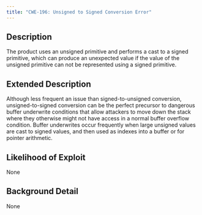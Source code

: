 ```yaml
---
title: "CWE-196: Unsigned to Signed Conversion Error"
---
```


## Description
The product uses an unsigned primitive and performs a cast to a signed primitive, which can produce an unexpected value if the value of the unsigned primitive can not be represented using a signed primitive.

## Extended Description
Although less frequent an issue than signed-to-unsigned conversion, unsigned-to-signed conversion can be the perfect precursor to dangerous buffer underwrite conditions that allow attackers to move down the stack where they otherwise might not have access in a normal buffer overflow condition. Buffer underwrites occur frequently when large unsigned values are cast to signed values, and then used as indexes into a buffer or for pointer arithmetic.

## Likelihood of Exploit
None

## Background Detail
None
        